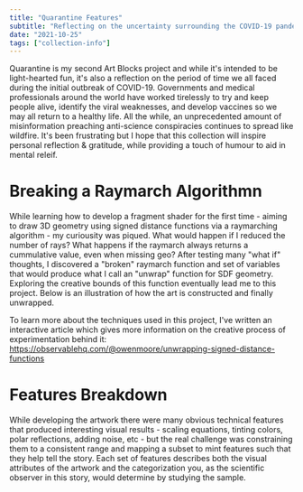 ```yaml
---
title: "Quarantine Features"
subtitle: "Reflecting on the uncertainty surrounding the COVID-19 pandemic, as the world worked to identify the viral characteristics and resulting impacts. Polar reflections of noise patterns are used to produce the identifiable designs."
date: "2021-10-25"
tags: ["collection-info"]
---
```


Quarantine is my second Art Blocks project and while it's intended to be light-hearted fun, it's also a reflection on the period of time we all faced during the initial outbreak of COVID-19. Governments and medical professionals around the world have worked tirelessly to try and keep people alive, identify the viral weaknesses, and develop vaccines so we may all return to a healthy life. All the while, an unprecedented amount of misinformation preaching anti-science conspiracies continues to spread like wildfire. It's been frustrating but I hope that this collection will inspire personal reflection & gratitude, while providing a touch of humour to aid in mental releif.

<ImageEmbed src="quarantine-collage.jpg" alt="Quarantine Collage" width={2000} height={2300} priority="true" />

# Breaking a Raymarch Algorithmn

While learning how to develop a fragment shader for the first time - aiming to draw 3D geometry using signed distance functions via a raymarching algorithm - my curiousity was piqued. What would happen if I reduced the number of rays? What happens if the raymarch always returns a cummulative value, even when missing geo? After testing many "what if" thoughts, I discovered a "broken" raymarch function and set of variables that would produce what I call an "unwrap" function for SDF geometry. Exploring the creative bounds of this function eventually lead me to this project. Below is an illustration of how the art is constructed and finally unwrapped.

To learn more about the techniques used in this project, I've written an interactive article which gives more information on the creative process of experimentation behind it: https://observablehq.com/@owenmoore/unwrapping-signed-distance-functions

# Features Breakdown

While developing the artwork there were many obvious technical features that produced interesting visual results - scaling equations, tinting colors, polar reflections, adding noise, etc - but the real challenge was constraining them to a consistent range and mapping a subset to mint features such that they help tell the story. Each set of features describes both the visual attributes of the artwork and the categorization you, as the scientific observer in this story, would determine by studying the sample.

<ImageEmbed src="quarantine-features-A.jpg" alt="Quarantine Features A" width={2000} height={900} />

<ImageEmbed src="quarantine-features-B.jpg" alt="Quarantine Features B" width={2000} height={1673} />

<ImageEmbed src="quarantine-features-C.jpg" alt="Quarantine Features C" width={2000} height={961} />

<ImageEmbed src="quarantine-features-D.jpg" alt="Quarantine Features D" width={2000} height={2383} />
